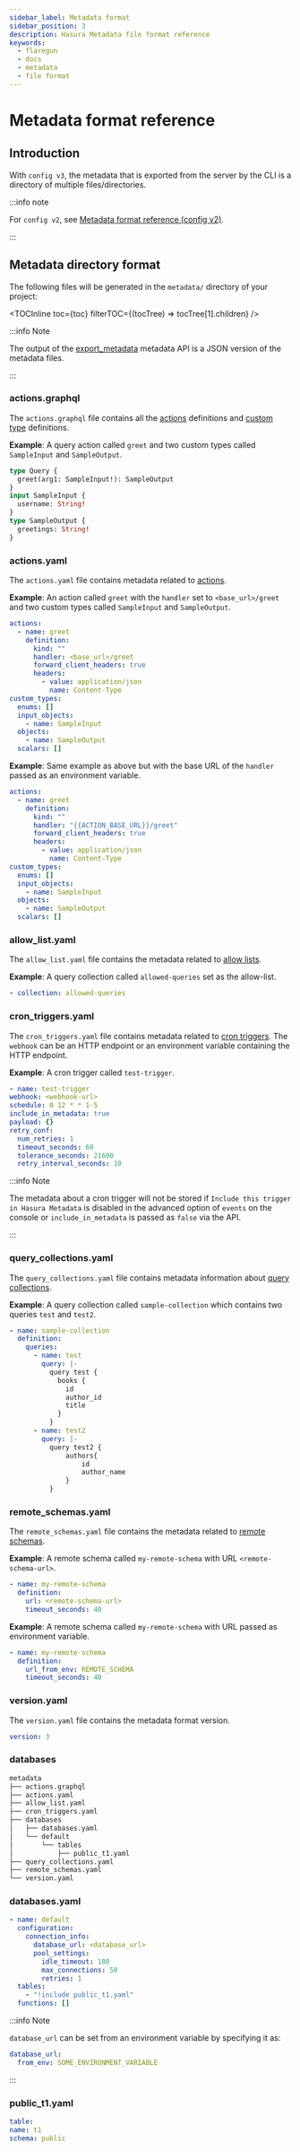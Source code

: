 ```yaml
---
sidebar_label: Metadata format
sidebar_position: 3
description: Hasura Metadata file format reference
keywords:
  - flaregun
  - docs
  - metadata
  - file format
---
```



# Metadata format reference

## Introduction

With `config v3`, the metadata that is exported from the server by the
CLI is a directory of multiple files/directories.

:::info note

For `config v2`, see [Metadata format reference (config v2)](/graphql/core/migrations/config-v2/reference/metadata-format.mdx).

:::

## Metadata directory format

The following files will be generated in the `metadata/` directory of
your project:

<TOCInline toc={toc} filterTOC={(tocTree) => tocTree[1].children} />

:::info Note

The output of the [export_metadata](/graphql/core/api-reference/metadata-api/manage-metadata.mdx#metadata-export-metadata) metadata API is a JSON
version of the metadata files.

:::

### actions.graphql

The `actions.graphql` file contains all the [actions](/graphql/core/actions/index.mdx)
definitions and [custom type](/graphql/core/actions/types.mdx) definitions.

**Example**: A query action called `greet` and two custom types called
`SampleInput` and `SampleOutput`.

```graphql
type Query {
  greet(arg1: SampleInput!): SampleOutput
}
input SampleInput {
  username: String!
}
type SampleOutput {
  greetings: String!
}
```

### actions.yaml

The `actions.yaml` file contains metadata related to [actions](/graphql/core/actions/index.mdx).

**Example**: An action called `greet` with the `handler` set to
`<base_url>/greet` and two custom types called `SampleInput` and
`SampleOutput`.

```yaml
actions:
  - name: greet
    definition:
      kind: ""
      handler: <base_url>/greet
      forward_client_headers: true
      headers:
        - value: application/json
          name: Content-Type
custom_types:
  enums: []
  input_objects:
    - name: SampleInput
  objects:
    - name: SampleOutput
  scalars: []
```

**Example**: Same example as above but with the base URL of the
`handler` passed as an environment variable.

```yaml
actions:
  - name: greet
    definition:
      kind: ""
      handler: "{{ACTION_BASE_URL}}/greet"
      forward_client_headers: true
      headers:
        - value: application/json
          name: Content-Type
custom_types:
  enums: []
  input_objects:
    - name: SampleInput
  objects:
    - name: SampleOutput
  scalars: []
```

### allow_list.yaml

The `allow_list.yaml` file contains the metadata related to [allow lists](/graphql/core/deployment/allow-list.mdx).

**Example**: A query collection called `allowed-queries` set as the
allow-list.

```yaml
- collection: allowed-queries
```

### cron_triggers.yaml

The `cron_triggers.yaml` file contains metadata related to [cron triggers](/graphql/core/scheduled-triggers/create-cron-trigger.mdx). The `webhook` can be an HTTP
endpoint or an environment variable containing the HTTP endpoint.

**Example**: A cron trigger called `test-trigger`.

```yaml
- name: test-trigger
webhook: <webhook-url>
schedule: 0 12 * * 1-5
include_in_metadata: true
payload: {}
retry_conf:
  num_retries: 1
  timeout_seconds: 60
  tolerance_seconds: 21600
  retry_interval_seconds: 10
```

:::info Note

The metadata about a cron trigger will not be stored if
`Include this trigger in Hasura Metadata` is disabled in the advanced
option of `events` on the console or `include_in_metadata` is passed as
`false` via the API.

:::

### query_collections.yaml

The `query_collections.yaml` file contains metadata information about
[query collections](/graphql/core/api-reference/metadata-api/query-collections.mdx).

**Example**: A query collection called `sample-collection` which
contains two queries `test` and `test2`.

```yaml
- name: sample-collection
  definition:
    queries:
      - name: test
        query: |-
          query test {
            books {
              id
              author_id
              title
            }
          }
      - name: test2
        query: |-
          query test2 {
              authors{
                  id
                  author_name
              }
          }
```

### remote_schemas.yaml

The `remote_schemas.yaml` file contains the metadata related to [remote schemas](/graphql/core/remote-schemas/index.mdx).

**Example**: A remote schema called `my-remote-schema` with URL
`<remote-schema-url>`.

```yaml
- name: my-remote-schema
  definition:
    url: <remote-schema-url>
    timeout_seconds: 40
```

**Example**: A remote schema called `my-remote-schema` with URL passed
as environment variable.

```yaml
- name: my-remote-schema
  definition:
    url_from_env: REMOTE_SCHEMA
    timeout_seconds: 40
```

### version.yaml

The `version.yaml` file contains the metadata format version.

```yaml
version: 3
```

### databases

```bash
metadata
├── actions.graphql
├── actions.yaml
├── allow_list.yaml
├── cron_triggers.yaml
├── databases
│   ├── databases.yaml
│   └── default
│       └── tables
│           ├── public_t1.yaml
├── query_collections.yaml
├── remote_schemas.yaml
└── version.yaml
```

### databases.yaml

```yaml
- name: default
  configuration:
    connection_info:
      database_url: <database_url>
      pool_settings:
        idle_timeout: 180
        max_connections: 50
        retries: 1
  tables:
    - "!include public_t1.yaml"
  functions: []
```

:::info Note

`database_url` can be set from an environment variable by specifying it
as:

```yaml
database_url:
  from_env: SOME_ENVIRONMENT_VARIABLE
```

:::

### public_t1.yaml

```yaml
table:
name: t1
schema: public
```
